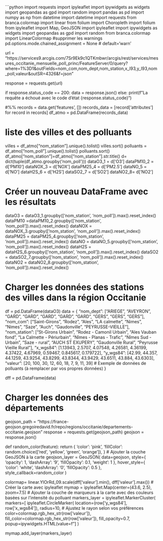```python
import requests
import ipyleaflet
import ipywidgets as widgets
import geopandas as gpd
import random
import pandas as pd
import numpy as np
from datetime import datetime
import requests
from branca.colormap import linear
from folium import Choropleth
import folium
from ipyleaflet import Map, GeoJSON
import ipyleaflet
import ipywidgets as widgets
import geopandas as gpd
import random
from branca.colormap import LinearColormap
#supprimer les warnings
pd.options.mode.chained_assignment = None  # default='warn'
 

url = "https://services9.arcgis.com/7Sr9Ek9c1QTKmbwr/arcgis/rest/services/mesures_occitanie_mensuelle_poll_princ/FeatureServer/0/query?where=1%3D1&outFields=nom_com,nom_dept,nom_station,x_l93,y_l93,nom_poll,valeur&outSR=4326&f=json"

response = requests.get(url)

if response.status_code == 200:
    data = response.json()
else:
    print(f"La requête a échoué avec le code d'état {response.status_code}")


#%%
records = data.get('features', [])
records_data = [record['attributes'] for record in records]
df_atmo = pd.DataFrame(records_data)

# liste des villes et des polluants
villes = df_atmo["nom_station"].unique().tolist()
villes.sort()
polluants = df_atmo["nom_poll"].unique().tolist()
polluants.sort()
df_atmo["nom_station"]=df_atmo["nom_station"].str.title()
d= dict(tuple(df_atmo.groupby('nom_poll')))
dataO3_1 = d['O3']
dataPM10_2 = d['PM10']
dataNOX_3 = d['NOX']
dataPM25_4 = d['PM2.5']
dataNO_5 = d['NO']
dataH2S_6 = d['H2S']
dataSO2_7 = d['SO2']
dataNO2_8= d['NO2']

# Créer un nouveau DataFrame avec les résultats
dataO3 = dataO3_1.groupby(['nom_station', 'nom_poll']).max().reset_index()
dataPM10 =dataPM10_2.groupby(['nom_station', 'nom_poll']).max().reset_index()
dataNOX = dataNOX_3.groupby(['nom_station', 'nom_poll']).max().reset_index()
dataPM25 = dataPM25_4.groupby(['nom_station', 'nom_poll']).max().reset_index()
dataNO = dataNO_5.groupby(['nom_station', 'nom_poll']).max().reset_index()
dataH2S = dataH2S_6.groupby(['nom_station', 'nom_poll']).max().reset_index()
dataSO2 = dataSO2_7.groupby(['nom_station', 'nom_poll']).max().reset_index()
dataNO2 = dataNO2_8.groupby(['nom_station', 'nom_poll']).max().reset_index()

# Charger les données des stations des villes dans la région Occitanie
df = pd.DataFrame(dataO3)
data = {
    "nom_dept": ["ARIEGE", "AVEYRON", "GARD", "GARD", "GARD", "GARD", "GARD", "GERS", "GERS", "GERS"],
    "nom_com": ["Saint-Girons", "Rodez", "Ales", "LA calmette", "Nimes", "Nimes", "Saze", "Auch", "Gaudonville", "PEYRUSSE-VIEILLE"],
    "nom_station": ["St-Girons Urbain", "Rodez - Camonil Urbain", "Ales Vauban fond", "La Calmette - Périurbain", "Nîmes - Planas - Trafic", "Nîmes Sud - Urbain", "Saze - rural", "AUCH ST EXUPERY", "Gaudonville Rural", "Peyrusse Vieille Rural"],
    "x_wgs84": [1.13943, 2.5707, 4.07548, 4.26581, 4.36199, 4.37422, 4.67969, 0.59467, 0.845617, 0.179722],
    "y_wgs84": [42.99, 44.357, 44.1259, 43.9254, 43.8299, 43.8344, 43.9429, 43.6511, 43.884, 43.6303],
    "valeur": [20, 100, 30, 12, 60, 18, 7, 9, 11, 39]  # Exemple de données de polluants (à remplacer par vos propres données)
}

dff = pd.DataFrame(data)

# Charger les données des départements
geojson_path = "https://france-geojson.gregoiredavid.fr/repo/regions/occitanie/departements-occitanie.geojson"
response = requests.get(geojson_path)
geojson = response.json()

def random_color(feature):
    return {
        'color': 'pink',
        'fillColor': random.choice(['red', 'yellow', 'green', 'orange']),
    }
# Ajouter la couche GeoJSON à la carte
geojson_layer =  GeoJSON(
    data=geojson,
    style={
        'opacity': 1, 'dashArray': '9', 'fillOpacity': 0.1, 'weight': 1
    },
    hover_style={
        'color': 'white', 'dashArray': '0', 'fillOpacity': 0.5
    },
    style_callback=random_color
)


colormap= linear.YlOrRd_09.scale(dff['valeur'].min(), dff['valeur'].max())
# Créer la carte avec ipyleaflet
mymap = ipyleaflet.Map(center=(43.6, 2.5), zoom=7.5)
# Ajouter la couche de marqueurs à la carte avec des couleurs basées sur l'intensité du polluant
markers_layer = ipyleaflet.MarkerCluster(
    markers=[
        ipyleaflet.CircleMarker(
            location=(row['y_wgs84'], row['x_wgs84']),
            radius=10,  # Ajustez le rayon selon vos préférences
            color=colormap.rgb_hex_str(row['valeur']),
            fill_color=colormap.rgb_hex_str(row['valeur']),
            fill_opacity=0.7,
            popup=ipywidgets.HTML(value=f"<div style='font-family: Arial; padding: 10px;background-color: #dcffb8;'><strong>Dept: {row['nom_dept']}</strong><br>{row['nom_station']}<br>Polluant: {row['valeur']} µg/m³</div>"),    
            draggable=False,
        )
        for _, row in dff.iterrows()
    ]
)

mymap.add_layer(markers_layer)
